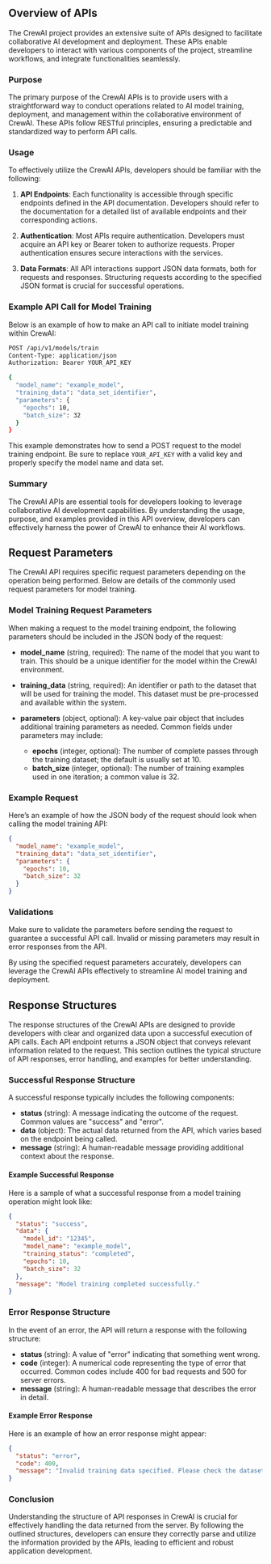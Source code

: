 ## Overview of APIs

The CrewAI project provides an extensive suite of APIs designed to facilitate collaborative AI development and deployment. These APIs enable developers to interact with various components of the project, streamline workflows, and integrate functionalities seamlessly.

### Purpose

The primary purpose of the CrewAI APIs is to provide users with a straightforward way to conduct operations related to AI model training, deployment, and management within the collaborative environment of CrewAI. These APIs follow RESTful principles, ensuring a predictable and standardized way to perform API calls.

### Usage

To effectively utilize the CrewAI APIs, developers should be familiar with the following:

1. **API Endpoints**: Each functionality is accessible through specific endpoints defined in the API documentation. Developers should refer to the documentation for a detailed list of available endpoints and their corresponding actions.
   
2. **Authentication**: Most APIs require authentication. Developers must acquire an API key or Bearer token to authorize requests. Proper authentication ensures secure interactions with the services.

3. **Data Formats**: All API interactions support JSON data formats, both for requests and responses. Structuring requests according to the specified JSON format is crucial for successful operations.

### Example API Call for Model Training

Below is an example of how to make an API call to initiate model training within CrewAI:

```bash
POST /api/v1/models/train
Content-Type: application/json
Authorization: Bearer YOUR_API_KEY

{
  "model_name": "example_model",
  "training_data": "data_set_identifier",
  "parameters": {
    "epochs": 10,
    "batch_size": 32
  }
}
```
This example demonstrates how to send a POST request to the model training endpoint. Be sure to replace `YOUR_API_KEY` with a valid key and properly specify the model name and data set.

### Summary

The CrewAI APIs are essential tools for developers looking to leverage collaborative AI development capabilities. By understanding the usage, purpose, and examples provided in this API overview, developers can effectively harness the power of CrewAI to enhance their AI workflows.
## Request Parameters

The CrewAI API requires specific request parameters depending on the operation being performed. Below are details of the commonly used request parameters for model training.

### Model Training Request Parameters

When making a request to the model training endpoint, the following parameters should be included in the JSON body of the request:

- **model_name** (string, required): The name of the model that you want to train. This should be a unique identifier for the model within the CrewAI environment.
  
- **training_data** (string, required): An identifier or path to the dataset that will be used for training the model. This dataset must be pre-processed and available within the system.

- **parameters** (object, optional): A key-value pair object that includes additional training parameters as needed. Common fields under parameters may include:
  - **epochs** (integer, optional): The number of complete passes through the training dataset; the default is usually set at 10.
  - **batch_size** (integer, optional): The number of training examples used in one iteration; a common value is 32.

### Example Request

Here’s an example of how the JSON body of the request should look when calling the model training API:

```json
{
  "model_name": "example_model",
  "training_data": "data_set_identifier",
  "parameters": {
    "epochs": 10,
    "batch_size": 32
  }
}
```

### Validations

Make sure to validate the parameters before sending the request to guarantee a successful API call. Invalid or missing parameters may result in error responses from the API.

By using the specified request parameters accurately, developers can leverage the CrewAI APIs effectively to streamline AI model training and deployment.
## Response Structures

The response structures of the CrewAI APIs are designed to provide developers with clear and organized data upon a successful execution of API calls. Each API endpoint returns a JSON object that conveys relevant information related to the request. This section outlines the typical structure of API responses, error handling, and examples for better understanding.

### Successful Response Structure

A successful response typically includes the following components:

- **status** (string): A message indicating the outcome of the request. Common values are "success" and "error".
- **data** (object): The actual data returned from the API, which varies based on the endpoint being called.
- **message** (string): A human-readable message providing additional context about the response.

#### Example Successful Response

Here is a sample of what a successful response from a model training operation might look like:

```json
{
  "status": "success",
  "data": {
    "model_id": "12345",
    "model_name": "example_model",
    "training_status": "completed",
    "epochs": 10,
    "batch_size": 32
  },
  "message": "Model training completed successfully."
}
```

### Error Response Structure

In the event of an error, the API will return a response with the following structure:

- **status** (string): A value of "error" indicating that something went wrong.
- **code** (integer): A numerical code representing the type of error that occurred. Common codes include 400 for bad requests and 500 for server errors.
- **message** (string): A human-readable message that describes the error in detail.

#### Example Error Response

Here is an example of how an error response might appear:

```json
{
  "status": "error",
  "code": 400,
  "message": "Invalid training data specified. Please check the dataset identifier."
}
```

### Conclusion

Understanding the structure of API responses in CrewAI is crucial for effectively handling the data returned from the server. By following the outlined structures, developers can ensure they correctly parse and utilize the information provided by the APIs, leading to efficient and robust application development.